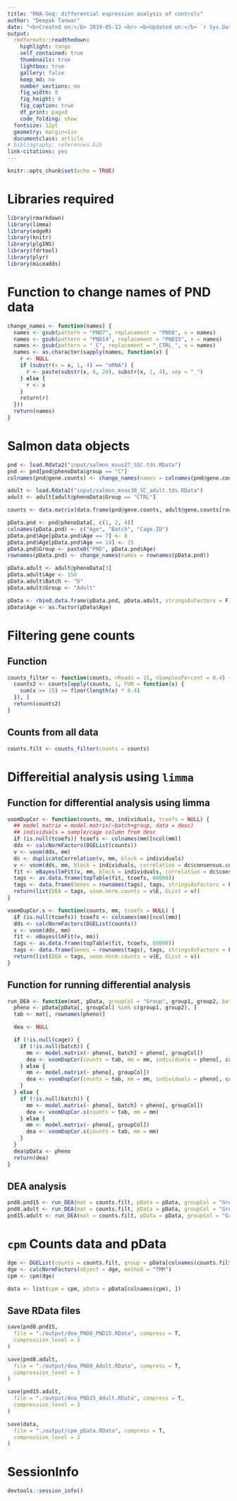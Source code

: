```yaml
---
title: "RNA-Seq: differential expression analysis of controls"
author: "Deepak Tanwar"
date: "<b>Created on:</b> 2019-05-13 <br> <b>Updated on:</b> `r Sys.Date()`"
output:
  rmdformats::readthedown:
    highlight: tango
    self_contained: true
    thumbnails: true
    lightbox: true
    gallery: false
    keep_md: no
    number_sections: no
    fig_width: 8
    fig_height: 8
    fig_caption: true
    df_print: paged
    code_folding: show
  fontsize: 12pt
  geometry: margin=1in
  documentclass: article
# bibliography: references.bib
link-citations: yes
---
```


```r
knitr::opts_chunk$set(echo = TRUE)
```

# Libraries required

```r
library(rmarkdown)
library(limma)
library(edgeR)
library(knitr)
library(plgINS)
library(fdrtool)
library(plyr)
library(miceadds)
```

# Function to change names of PND data
```r
change_names <- function(names) {
  names <- gsub(pattern = "PND7", replacement = "PND8", x = names)
  names <- gsub(pattern = "PND14", replacement = "PND15", x = names)
  names <- gsub(pattern = "_C", replacement = "_CTRL_", x = names)
  names <- as.character(sapply(names, function(x) {
    r <- NULL
    if (substr(x = x, 1, 4) == "mRNA") {
      r <- paste(substr(x, 6, 20), substr(x, 1, 4), sep = "_")
    } else {
      r <- x
    }
    return(r)
  }))
  return(names)
}
```

# Salmon data objects

```r
pnd <- load.Rdata2("input/salmon_msus27_SSC.tds.RData")
pnd <- pnd[pnd@phenoData$group == "C"]
colnames(pnd@gene.counts) <- change_names(names = colnames(pnd@gene.counts))

adult <- load.Rdata2("input/salmon_msus30_SC_adult.tds.RData")
adult <- adult[adult@phenoData$Group == "CTRL"]

counts <- data.matrix(data.frame(pnd@gene.counts, adult@gene.counts[rownames(pnd@gene.counts), ]))

pData.pnd <- pnd@phenoData[, c(1, 2, 4)]
colnames(pData.pnd) <- c("Age", "Batch", "Cage.ID")
pData.pnd$Age[pData.pnd$Age == 7] <- 8
pData.pnd$Age[pData.pnd$Age == 14] <- 15
pData.pnd$Group <- paste0("PND", pData.pnd$Age)
rownames(pData.pnd) <- change_names(names = rownames(pData.pnd))

pData.adult <- adult@phenoData[3]
pData.adult$Age <- 150
pData.adult$Batch <- "D"
pData.adult$Group <- "Adult"

pData <- rbind.data.frame(pData.pnd, pData.adult, stringsAsFactors = F)
pData$Age <- as.factor(pData$Age)
```

# Filtering gene counts

## Function
```r
counts_filter <- function(counts, nReads = 15, nSamplesPercent = 0.4) {
  counts2 <- counts[apply(counts, 1, FUN = function(x) {
    sum(x >= 15) >= floor(length(x) * 0.4)
  }), ]
  return(counts2)
}
```

## Counts from all data
```r
counts.filt <- counts_filter(counts = counts)
```


# Differeitial analysis using `limma`

## Function for differential analysis using limma
```r
voomDupCor <- function(counts, mm, individuals, tcoefs = NULL) {
  ## model matrix = model.matrix(~batch+group, data = desc)
  ## individuals = sample/cage column from desc
  if (is.null(tcoefs)) tcoefs <- colnames(mm)[ncol(mm)]
  dds <- calcNormFactors(DGEList(counts))
  v <- voom(dds, mm)
  dc <- duplicateCorrelation(v, mm, block = individuals)
  v <- voom(dds, mm, block = individuals, correlation = dc$consensus.correlation)
  fit <- eBayes(lmFit(v, mm, block = individuals, correlation = dc$consensus.correlation))
  tags <- as.data.frame(topTable(fit, tcoefs, 60000))
  tags <- data.frame(Genes = rownames(tags), tags, stringsAsFactors = F)
  return(list(DEA = tags, voom.norm.counts = v$E, EList = v))
}

voomDupCor.s <- function(counts, mm, tcoefs = NULL) {
  if (is.null(tcoefs)) tcoefs <- colnames(mm)[ncol(mm)]
  dds <- calcNormFactors(DGEList(counts))
  v <- voom(dds, mm)
  fit <- eBayes(lmFit(v, mm))
  tags <- as.data.frame(topTable(fit, tcoefs, 60000))
  tags <- data.frame(Genes = rownames(tags), tags, stringsAsFactors = F)
  return(list(DEA = tags, voom.norm.counts = v$E, EList = v))
}
```

## Function for running differential analysis
```r
run_DEA <- function(mat, pData, groupCol = "Group", group1, group2, batch = NULL, cage = NULL) {
  pheno <- pData[pData[, groupCol] %in% c(group1, group2), ]
  tab <- mat[, rownames(pheno)]

  dea <- NULL

  if (!is.null(cage)) {
    if (!is.null(batch)) {
      mm <- model.matrix(~ pheno[, batch] + pheno[, groupCol])
      dea <- voomDupCor(counts = tab, mm = mm, individuals = pheno[, cage])
    } else {
      mm <- model.matrix(~ pheno[, groupCol])
      dea <- voomDupCor(counts = tab, mm = mm, individuals = pheno[, cage])
    }
  } else {
    if (!is.null(batch)) {
      mm <- model.matrix(~ pheno[, batch] + pheno[, groupCol])
      dea <- voomDupCor.s(counts = tab, mm = mm)
    } else {
      mm <- model.matrix(~ pheno[, groupCol])
      dea <- voomDupCor.s(counts = tab, mm = mm)
    }
  }
  dea$pData <- pheno
  return(dea)
}
```

## DEA analysis
```r
pnd8.pnd15 <- run_DEA(mat = counts.filt, pData = pData, groupCol = "Group", group1 = "PND8", group2 = "PND15")
pnd8.adult <- run_DEA(mat = counts.filt, pData = pData, groupCol = "Group", group1 = "PND8", group2 = "Adult")
pnd15.adult <- run_DEA(mat = counts.filt, pData = pData, groupCol = "Group", group1 = "PND15", group2 = "Adult")
```

# `cpm` Counts data and pData
```r
dge <- DGEList(counts = counts.filt, group = pData[colnames(counts.filt), "Group"])
dge <- calcNormFactors(object = dge, method = "TMM")
cpm <- cpm(dge)

data <- list(cpm = cpm, pData = pData[colnames(cpm), ])
```


## Save RData files
```r
save(pnd8.pnd15,
  file = "./output/dea_PND8_PND15.RData", compress = T,
  compression_level = 3
)

save(pnd8.adult,
  file = "./output/dea_PND8_Adult.RData", compress = T,
  compression_level = 3
)

save(pnd15.adult,
  file = "./output/dea_PND15_Adult.RData", compress = T,
  compression_level = 3
)

save(data,
  file = "./output/cpm_pData.RData", compress = T,
  compression_level = 3
)
```


# SessionInfo
```r
devtools::session_info()
```
